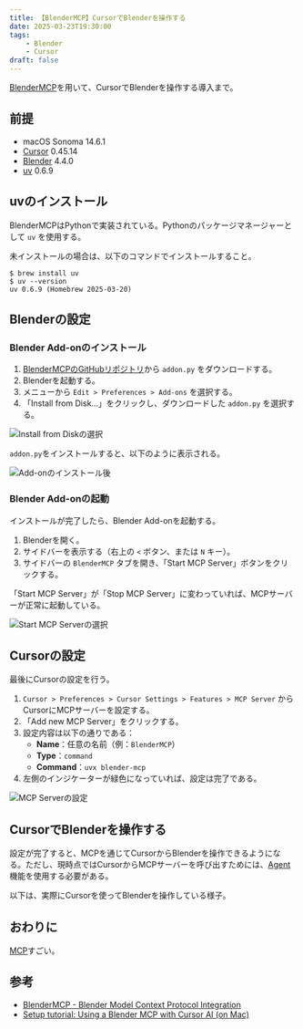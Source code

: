 ```yaml
---
title: 【BlenderMCP】CursorでBlenderを操作する
date: 2025-03-23T19:30:00
tags:
    - Blender
    - Cursor
draft: false
---
```


[BlenderMCP](https://github.com/ahujasid/blender-mcp)を用いて、CursorでBlenderを操作する導入まで。

## 前提

- macOS Sonoma 14.6.1
- [Cursor](https://www.cursor.com/ja) 0.45.14
- [Blender](https://www.blender.org/) 4.4.0
- [uv](https://docs.astral.sh/uv/) 0.6.9

## uvのインストール

BlenderMCPはPythonで実装されている。Pythonのパッケージマネージャーとして `uv` を使用する。

未インストールの場合は、以下のコマンドでインストールすること。

```shell
$ brew install uv
$ uv --version
uv 0.6.9 (Homebrew 2025-03-20)
```

## Blenderの設定

### Blender Add-onのインストール

1. [BlenderMCPのGitHubリポジトリ](https://github.com/ahujasid/blender-mcp)から `addon.py` をダウンロードする。
2. Blenderを起動する。
3. メニューから `Edit > Preferences > Add-ons` を選択する。
4. 「Install from Disk...」をクリックし、ダウンロードした `addon.py` を選択する。

![Install from Diskの選択](/assets/posts/2025-03-23-blender-mcp-intro-with-cursor/blender-mcp-addon-install-01.png)

`addon.py`をインストールすると、以下のように表示される。

![Add-onのインストール後](/assets/posts/2025-03-23-blender-mcp-intro-with-cursor/blender-mcp-addon-install-02.png)

### Blender Add-onの起動

インストールが完了したら、Blender Add-onを起動する。

1. Blenderを開く。
2. サイドバーを表示する（右上の `<` ボタン、または `N` キー）。
3. サイドバーの `BlenderMCP` タブを開き、「Start MCP Server」ボタンをクリックする。

「Start MCP Server」が「Stop MCP Server」に変わっていれば、MCPサーバーが正常に起動している。

![Start MCP Serverの選択](/assets/posts/2025-03-23-blender-mcp-intro-with-cursor/blender-mcp-addon-start.png)

## Cursorの設定

最後にCursorの設定を行う。

1. `Cursor > Preferences > Cursor Settings > Features > MCP Server` からCursorにMCPサーバーを設定する。
2. 「Add new MCP Server」をクリックする。
3. 設定内容は以下の通りである：
    - **Name**：任意の名前（例：`BlenderMCP`）
    - **Type**：`command`
    - **Command**：`uvx blender-mcp`
4. 左側のインジケーターが緑色になっていれば、設定は完了である。

![MCP Serverの設定](/assets/posts/2025-03-23-blender-mcp-intro-with-cursor/blender-mcp-cursor-settings.png)

## CursorでBlenderを操作する

設定が完了すると、MCPを通じてCursorからBlenderを操作できるようになる。ただし、現時点ではCursorからMCPサーバーを呼び出すためには、[Agent](https://docs.cursor.com/chat/agent)機能を使用する必要がある。

以下は、実際にCursorを使ってBlenderを操作している様子。

<EmbedTweet id="1903658114496553152" />

## おわりに

[MCP](https://modelcontextprotocol.io/introduction)すごい。

## 参考

- [BlenderMCP - Blender Model Context Protocol Integration](https://github.com/ahujasid/blender-mcp)
- [Setup tutorial: Using a Blender MCP with Cursor AI (on Mac)](https://www.youtube.com/watch?v=wgWsJshecac)